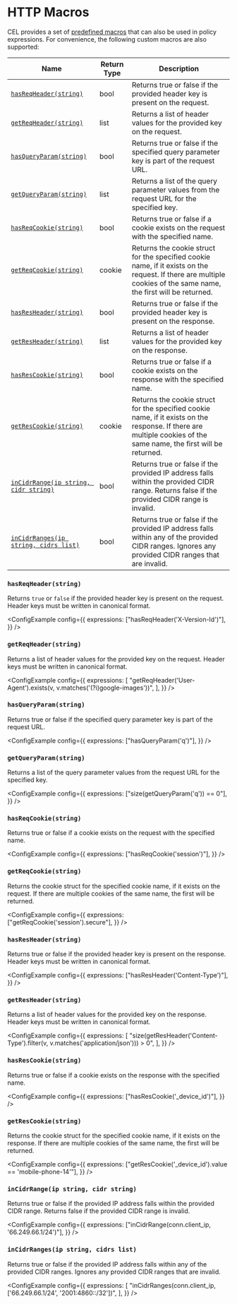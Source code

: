 
# HTTP Macros

CEL provides a set of [predefined macros](https://github.com/google/cel-spec/blob/master/doc/langdef.md#macros) that can
also be used in policy expressions. For convenience, the following custom macros are also supported:

| Name                                                                       | Return Type | Description                                                                                                                                                        |
| -------------------------------------------------------------------------- | ----------- | ------------------------------------------------------------------------------------------------------------------------------------------------------------------ |
| [`hasReqHeader(string)`](#hasreqheaderstring)                              | bool        | Returns true or false if the provided header key is present on the request.                                                                                        |
| [`getReqHeader(string)`](#getreqheaderstring)                              | list        | Returns a list of header values for the provided key on the request.                                                                                               |
| [`hasQueryParam(string)`](#hasqueryparamstring)                            | bool        | Returns true or false if the specified query parameter key is part of the request URL.                                                                             |
| [`getQueryParam(string)`](#getqueryparamstring)                            | list        | Returns a list of the query parameter values from the request URL for the specified key.                                                                           |
| [`hasReqCookie(string)`](#hasreqcookiestring)                              | bool        | Returns true or false if a cookie exists on the request with the specified name.                                                                                   |
| [`getReqCookie(string)`](#getreqcookiestring)                              | cookie      | Returns the cookie struct for the specified cookie name, if it exists on the request. If there are multiple cookies of the same name, the first will be returned.  |
| [`hasResHeader(string)`](#hasresheaderstring)                              | bool        | Returns true or false if the provided header key is present on the response.                                                                                       |
| [`getResHeader(string)`](#getresheaderstring)                              | list        | Returns a list of header values for the provided key on the response.                                                                                              |
| [`hasResCookie(string)`](#hasrescookiestring)                              | bool        | Returns true or false if a cookie exists on the response with the specified name.                                                                                  |
| [`getResCookie(string)`](#getrescookiestring)                              | cookie      | Returns the cookie struct for the specified cookie name, if it exists on the response. If there are multiple cookies of the same name, the first will be returned. |
| [`inCidrRange(ip string, cidr string)`](#incidrrangeip-string-cidr-string) | bool        | Returns true or false if the provided IP address falls within the provided CIDR range. Returns false if the provided CIDR range is invalid.                        |
| [`inCidrRanges(ip string, cidrs list)`](#incidrrangesip-string-cidrs-list) | bool        | Returns true or false if the provided IP address falls within any of the provided CIDR ranges. Ignores any provided CIDR ranges that are invalid.                  |

### `hasReqHeader(string)`

Returns `true` or `false` if the provided header key is present on the request. Header keys must be written in canonical format.

<ConfigExample
	config={{
		expressions: ["hasReqHeader('X-Version-Id')"],
	}}
/>

### `getReqHeader(string)`

Returns a list of header values for the provided key on the request. Header keys must be written in canonical format.

<ConfigExample
	config={{
		expressions: [
			"getReqHeader('User-Agent').exists(v, v.matches('(?i)google-images'))",
		],
	}}
/>

### `hasQueryParam(string)`

Returns true or false if the specified query parameter key is part of the request URL.

<ConfigExample
	config={{
		expressions: ["hasQueryParam('q')"],
	}}
/>

### `getQueryParam(string)`

Returns a list of the query parameter values from the request URL for the specified key.

<ConfigExample
	config={{
		expressions: ["size(getQueryParam('q')) == 0"],
	}}
/>

### `hasReqCookie(string)`

Returns true or false if a cookie exists on the request with the specified name.

<ConfigExample
	config={{
		expressions: ["hasReqCookie('session')"],
	}}
/>

### `getReqCookie(string)`

Returns the cookie struct for the specified cookie name, if it exists on the request. If there are multiple cookies of the same name, the first will be returned.

<ConfigExample
	config={{
		expressions: ["getReqCookie('session').secure"],
	}}
/>

### `hasResHeader(string)`

Returns true or false if the provided header key is present on the response. Header keys must be written in canonical format.

<ConfigExample
	config={{
		expressions: ["hasResHeader('Content-Type')"],
	}}
/>

### `getResHeader(string)`

Returns a list of header values for the provided key on the response. Header keys must be written in canonical format.

<ConfigExample
	config={{
		expressions: [
			"size(getResHeader('Content-Type').filter(v, v.matches('application/json'))) > 0",
		],
	}}
/>

### `hasResCookie(string)`

Returns true or false if a cookie exists on the response with the specified name.

<ConfigExample
	config={{
		expressions: ["hasResCookie('_device_id')"],
	}}
/>

### `getResCookie(string)`

Returns the cookie struct for the specified cookie name, if it exists on the response. If there are multiple cookies of the same name, the first will be returned.

<ConfigExample
	config={{
		expressions: ["getResCookie('_device_id').value == 'mobile-phone-14'"],
	}}
/>

### `inCidrRange(ip string, cidr string)`

Returns true or false if the provided IP address falls within the provided CIDR range. Returns false if the provided CIDR range is invalid.

<ConfigExample
	config={{
		expressions: ["inCidrRange(conn.client_ip, '66.249.66.1/24')"],
	}}
/>

### `inCidrRanges(ip string, cidrs list)`

Returns true or false if the provided IP address falls within any of the provided CIDR ranges. Ignores any provided CIDR ranges that are invalid.

<ConfigExample
	config={{
		expressions: [
			"inCidrRanges(conn.client_ip, ['66.249.66.1/24', '2001:4860::/32'])",
		],
	}}
/>
